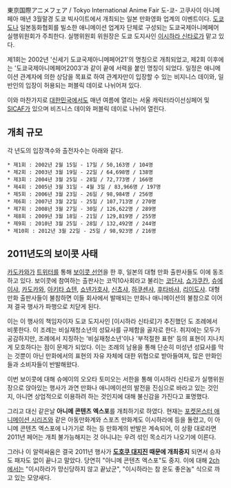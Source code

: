 東京国際アニメフェア / Tokyo International Anime Fair
도-쿄- 고쿠사이 아니메 페아
매년 3월말경 도쿄 빅사이트에서 개최되는 일본 만화영화 업계의 이벤트이다. [[도쿄]]도나 일본동화협회를 빌소한 애니메이션 업계자 단체로 구성되는 도쿄국제아니메페어 실행위원회가 주최한다. 실행위원회 위원장은 도쿄 도지사인 [[이시하라 신타로]]가 맡고 있다.

제1회는 2002년 '신세기 도쿄국제아니메페어21'의 명칭으로 개최되었고, 제2회 이후에는 '도쿄국제아니메페어2003'과 같이 끝에 서력을 붙인 명칭이 되었다. 일정은 애니메이션 관계자에 의한 상담을 목표로 하여 관계자만이 입장할 수 있는 비지니스 데이와, 일반인의 입장이 허용되는 퍼블릭 데이로 나뉘어져 있다. 

이와 마찬가지로 [[대한민국]]에서도 매년 여름에 열리는 서울 캐릭터라이선싱페어 및 [[SICAF]]가 있으며 비즈니스 데이와 퍼블릭 데이로 나뉘어 열린다.

== 개최 규모 ==
각 년도의 입장객수와 출전자수는 아래와 같다.
 * 제1회 : 2002년 2월 15일 - 17일 / 50,163명 / 104명
 * 제2회 : 2003년 3월 19일 - 22일 / 64,698명 / 138명
 * 제3회 : 2004년 3월 25일 - 28일 / 72,773명 / 166명
 * 제4회 : 2005년 3월 31일 - 4월 3일 / 83,966명 / 197명
 * 제5회 : 2006년 3월 23일 - 26일 / 98,984명 / 256명
 * 제6회 : 2007년 3월 22일 - 25일 / 107,713명 / 270명
 * 제7회 : 2008년 3월 27일 - 30일 / 126,622명 / 289명
 * 제8회 : 2009년 3월 18일 - 21일 / 129,819명 / 255명
 * 제9회 : 2010년 3월 25일 - 28일 / 132,492명 / 244명
 * 제10회 : 2012년 3월 22일 - 25일 / 98,923명 / 216명

== 2011년도의 보이콧 사태 ==
[[카도카와]]가 [[트위터]]를 통해 [http://twitter.com/HP0128/status/12410676093911040 보이콧 선언]을 한 후, 일본의 대형 만화 출판사들도 이에 동조하고 있다. 보이콧에 참여하는 출판사는 코믹10사회라고 불리는 [[코단샤]], [[쇼가쿠칸]], [[슈에이샤]], [[카도카와]], [[아키타 쇼텐]], [[쇼넨가호샤]], [[신쵸샤]], [[하쿠센샤]], [[후타바샤]], [[리이도샤]]. 대형 만화 출판사들이 불참하면 이들 회사에서 발매되는 만화나 애니메이션의 불참으로 이어져 결국 행사가 파행으로 치닫게 된다.

이는 이 행사의 책임자이자 도쿄 도지사인 [이시하라 신타로]가 추진했던 도 조례에서 비롯한다. 이 조례는 비실재청소년의 성묘사를 규제함을 골자로 한다. 취지에는 모두가 공감하지만, 조례에서 지칭하는 '비실재청소년'이나 '부적절한 표현' 등의 표현이 지나치게 모호하다는 점이 문제가 되었다. 이는 조례의 남용을 통해 단순히 미성년 성묘사를 막는 것뿐이 아닌 만화에서의 표현의 자유 자체에 대한 위협으로 받아들여져, 많은 만화인들과 소비자들이 반발해왔다.

이번 보이콧에 대해 슈에이의 오오타 토미오는 서한을 통해 이시하라 신타로가 실행위원장으로 앉아있는 행사가 과연 만화나 애니메이션의 발전을 진심으로 바라고 있는 것인지, 아니면 상업적으로 이용하려 하는 것인지에 대해 불신감을 가진다고 표명했다.

그리고 대신 같은날 '''아니메 콘텐츠 엑스포'''를 개최하기로 하였다. 현재는 [[포켓몬스터 애니메이션 시리즈]]와 같은 아동만화계와 스포츠 만화계도 이시하라에 등을 돌렸고, 이 아니메 콘텐츠 엑스포에 나가기로 하는 등 만화계의 반발은 계속되어, 이 상황 대로라면 2011년 페어는 개최 불가능해지는 것 아니냐는 우려 섞인 목소리가 나오기에 이른다.

그러나 이 알력싸움은 결국 2011년 행사가 '''[[도호쿠 대지진]] 때문에 개최중지''' 되면서 승자도 패자도 없이 끝나고 말았다. 당연히 "아니메 콘텐츠 엑스포"도 중지.
이에 대해 [[2ch]]에서는 "이시하라가 망신당하지 않고 끝났군", "이시하라는 참 운도 좋은놈" 식으로 까고 있는 모양새다.
